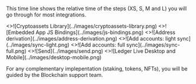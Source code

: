 
This time line shows the relative time of the steps (XS, S, M and L) you will go through for most integrations.

 <Cards> 
   <Card 
     image 
     arrow 
     title="Cryptoassets Library" 
     href="../coding/cryptoassets-library"> 
     <>![Cryptoassets Library](../images/cryptoassets-library.png)</> 
   </Card> 
   <Card 
     image 
     arrow 
     title="Embedded App JS Bindings" 
     href="../coding/js-bindings"> 
     <>![Embedded App JS Bindings](../images/js-bindings.png)</> 
   </Card> 
   <Card 
     image 
     arrow 
     title="Address derivation" 
     href="../coding/address-derivation"> 
     <>![Address derivation](../images/address-derivation.png)</> 
   </Card> 
   <Card 
     image 
     arrow 
     title="Add accounts: light sync" 
     href="../coding/light-sync"> 
     <>![Add accounts: light sync](../images/sync-light.png)</> 
   </Card>
   <Card 
     image 
     arrow 
     title="Add accounts: full sync" 
     href="../coding/sync"> 
     <>![Add accounts: full sync](../images/sync-full.png)</> 
   </Card>
   <Card 
     image 
     arrow 
     title="Send" 
     href="../coding/send"> 
     <>![Send](../images/send.png)</> 
   </Card>
   <Card 
     image 
     arrow 
     title="Ledger Live Desktop and Mobile" 
     href="../coding/desktop-mobile"> 
     <>![Ledger Live Desktop and Mobile](../images/desktop-mobile.png)</> 
   </Card>
 </Cards> 


For any complementary implepentation (staking, tokens, NFTs), you will be guided by the Blockchain support team. 


